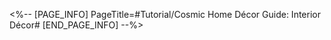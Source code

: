 <%-- [PAGE_INFO]
PageTitle=#Tutorial/Cosmic Home Décor Guide: Interior Décor#
[END_PAGE_INFO] --%>
{{Tutorial
|sort      = 819001
|title     = Cosmic Home Décor Guide: Interior Décor
|subtitle  = 
|type      = 
|about     = 
|image1    = Tutorial Cosmic Home Décor Guide Interior Décor 1.png{{subst:void|<!--$UPLOAD:<<SpriteOutput/TutorialPic/TutorialPage_819001.png>-<Tutorial Cosmic Home Décor Guide Interior Décor 1.png>-<Tutorial Files>>-->}}
|text1     = You can gradually liven up your room by renovating and customizing it.
|image2    = Tutorial Cosmic Home Décor Guide Interior Décor 2.png{{subst:void|<!--$UPLOAD:<<SpriteOutput/TutorialPic/TutorialPage_819504.png>-<Tutorial Cosmic Home Décor Guide Interior Décor 2.png>-<Tutorial Files>>-->}}
|text2     = You can obtain {{Color|h|nobold=1|Construction Blueprints}} and {{Color|h|nobold=1|Decorations}} during Dinner Meeting. {{Color|h|nobold=1|Construction Blueprints}} can unlock renovation projects in the area, and {{Color|h|nobold=1|Decorations}} can be placed in different areas across the room based on your choice.
|image3    = Tutorial Cosmic Home Décor Guide Interior Décor 3.png{{subst:void|<!--$UPLOAD:<<SpriteOutput/TutorialPic/TutorialPage_819103.png>-<Tutorial Cosmic Home Décor Guide Interior Décor 3.png>-<Tutorial Files>>-->}}
|text3     = As your renovation progress increases, your room's overall décor will also be refined.
}}